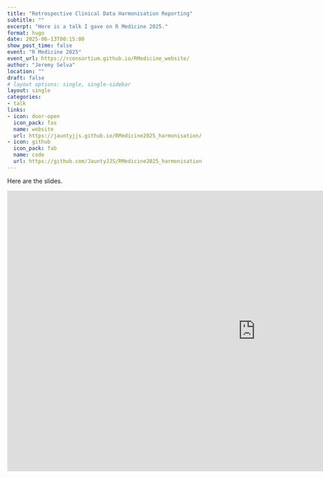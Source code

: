 ---
title: "Retrospective Clinical Data Harmonisation Reporting"
subtitle: ""
excerpt: "Here is a talk I gave on R Medicine 2025."
format: hugo
date: 2025-06-13T00:15:00
show_post_time: false
event: "R Medicine 2025"
event_url: https://rconsortium.github.io/RMedicine_website/
author: "Jeremy Selva"
location: ""
draft: false
# layout options: single, single-sidebar
layout: single
categories:
- talk
links:
- icon: door-open
  icon_pack: fas
  name: website
  url: https://jauntyjjs.github.io/RMedicine2025_harmonisation/
- icon: github
  icon_pack: fab
  name: code
  url: https://github.com/JauntyJJS/RMedicine2025_harmonisation
---

Here are the slides.

<iframe width="1150" height="650" src="https://jauntyjjs.github.io/RMedicine2025_harmonisation/" frameborder="0" allowfullscreen></iframe>

